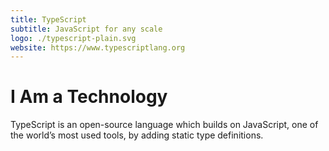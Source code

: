 ```yaml
---
title: TypeScript
subtitle: JavaScript for any scale
logo: ./typescript-plain.svg
website: https://www.typescriptlang.org
---
```


# I Am a Technology

TypeScript is an open-source language which builds on JavaScript, one of the world’s most used tools, by adding static type definitions.

